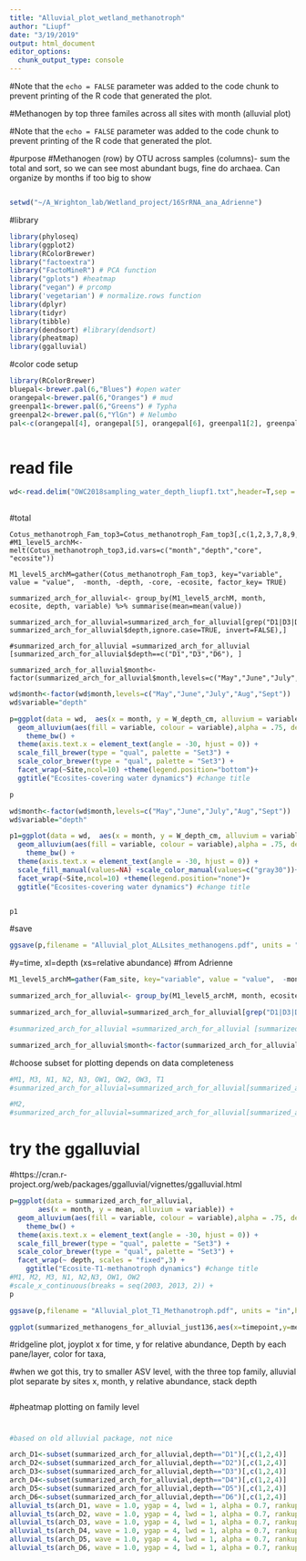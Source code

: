 ```yaml
---
title: "Alluvial_plot_wetland_methanotroph"
author: "Liupf"
date: "3/19/2019"
output: html_document
editor_options: 
  chunk_output_type: console
---
```

#Note that the `echo = FALSE` parameter was added to the code chunk to prevent printing of the R code that generated the plot.

#Methanogen by top three familes across all sites with month (alluvial plot)

#Note that the `echo = FALSE` parameter was added to the code chunk to prevent printing of the R code that generated the plot.

#purpose
#Methanogen (row) by OTU across samples (columns)- sum the total and sort, so we can see most abundant bugs, fine do archaea. Can organize by months if too big to show

```r

```
```r
setwd("~/A_Wrighton_lab/Wetland_project/16SrRNA_ana_Adrienne")
```
#library
```r
library(phyloseq)
library(ggplot2)
library(RColorBrewer)
library("factoextra")
library("FactoMineR") # PCA function
library("gplots") #heatmap
library("vegan") # prcomp
library('vegetarian') # normalize.rows function
library(dplyr)
library(tidyr)
library(tibble)
library(dendsort) #library(dendsort)
library(pheatmap)
library(ggalluvial)
```

#color code setup
```r
library(RColorBrewer)
bluepal<-brewer.pal(6,"Blues") #open water
orangepal<-brewer.pal(6,"Oranges") # mud
greenpal1<-brewer.pal(6,"Greens") # Typha
greenpal2<-brewer.pal(6,"YlGn") # Nelumbo
pal<-c(orangepal[4], orangepal[5], orangepal[6], greenpal1[2], greenpal1[3], greenpal1[4], bluepal[4], bluepal[5], bluepal[6], greenpal2[6])


```

```

```
# read file
```r
wd<-read.delim("OWC2018sampling_water_depth_liupf1.txt",header=T,sep = "\t")
 
```

#total
```{}
Cotus_methanotroph_Fam_top3=Cotus_methanotroph_Fam_top3[,c(1,2,3,7,8,9,11)]
#M1_level5_archM<-melt(Cotus_methanotroph_top3,id.vars=c("month","depth","core", "ecosite"))

M1_level5_archM=gather(Cotus_methanotroph_Fam_top3, key="variable", value = "value",  -month, -depth, -core, -ecosite, factor_key= TRUE)

summarized_arch_for_alluvial<- group_by(M1_level5_archM, month, ecosite, depth, variable) %>% summarise(mean=mean(value))

summarized_arch_for_alluvial=summarized_arch_for_alluvial[grep("D1|D3|D6", summarized_arch_for_alluvial$depth,ignore.case=TRUE, invert=FALSE),]

#summarized_arch_for_alluvial =summarized_arch_for_alluvial [summarized_arch_for_alluvial$depth==c("D1","D3","D6"), ]

summarized_arch_for_alluvial$month<-factor(summarized_arch_for_alluvial$month,levels=c("May","June","July","Aug","Sept"))
```

```r
wd$month<-factor(wd$month,levels=c("May","June","July","Aug","Sept"))
wd$variable="depth"
```

```r
p=ggplot(data = wd,  aes(x = month, y = W_depth_cm, alluvium = variable)) +
  geom_alluvium(aes(fill = variable, colour = variable),alpha = .75, decreasing = FALSE) +
    theme_bw() +
  theme(axis.text.x = element_text(angle = -30, hjust = 0)) +
  scale_fill_brewer(type = "qual", palette = "Set3") +
  scale_color_brewer(type = "qual", palette = "Set3") +
  facet_wrap(~Site,ncol=10) +theme(legend.position="bottom")+
  ggtitle("Ecosites-covering water dynamics") #change title

p

```

```r

wd$month<-factor(wd$month,levels=c("May","June","July","Aug","Sept"))
wd$variable="depth"
```

```r
p1=ggplot(data = wd,  aes(x = month, y = W_depth_cm, alluvium = variable)) +
  geom_alluvium(aes(fill = variable, colour = variable),alpha = .75, decreasing = FALSE) +
    theme_bw() +
  theme(axis.text.x = element_text(angle = -30, hjust = 0)) +
  scale_fill_manual(values=NA) +scale_color_manual(values=c("gray30"))+
  facet_wrap(~Site,ncol=10) +theme(legend.position="none")+
  ggtitle("Ecosites-covering water dynamics") #change title


p1
```



#save
```r
ggsave(p,filename = "Alluvial_plot_ALLsites_methanogens.pdf", units = "in",height = 10, width = 16)
```



#y=time, xl=depth (xs=relative abundance)
#from Adrienne

```r
M1_level5_archM=gather(Fam_site, key="variable", value = "value",  -month, -depth, -core, -ecosite, factor_key= TRUE)

summarized_arch_for_alluvial<- group_by(M1_level5_archM, month, ecosite, depth, variable) %>% summarise(mean=mean(value))

summarized_arch_for_alluvial=summarized_arch_for_alluvial[grep("D1|D3|D6", summarized_arch_for_alluvial$depth,ignore.case=TRUE, invert=FALSE),]

#summarized_arch_for_alluvial =summarized_arch_for_alluvial [summarized_arch_for_alluvial$depth==c("D1","D3","D6"), ]

summarized_arch_for_alluvial$month<-factor(summarized_arch_for_alluvial$month,levels=c("May","June","July","Aug","Sept"))
```
#choose subset for plotting depends on data completeness
```r
#M1, M3, N1, N2, N3, OW1, OW2, OW3, T1
#summarized_arch_for_alluvial=summarized_arch_for_alluvial[summarized_arch_for_alluvial$depth==c("D1","D3","D6"), ] #1,3,6 dataset is full for all month
```

```r
#M2, 
#summarized_arch_for_alluvial=summarized_arch_for_alluvial[summarized_arch_for_alluvial$depth==c("D1","D3","D5"), ] #1,3,6 dataset is full for all month
```


# try the ggalluvial
#https://cran.r-project.org/web/packages/ggalluvial/vignettes/ggalluvial.html
```r
p=ggplot(data = summarized_arch_for_alluvial, 
       aes(x = month, y = mean, alluvium = variable)) +
  geom_alluvium(aes(fill = variable, colour = variable),alpha = .75, decreasing = FALSE) +
    theme_bw() +
  theme(axis.text.x = element_text(angle = -30, hjust = 0)) +
  scale_fill_brewer(type = "qual", palette = "Set3") +
  scale_color_brewer(type = "qual", palette = "Set3") +
  facet_wrap(~ depth, scales = "fixed",3) +
    ggtitle("Ecosite-T1-methanotroph dynamics") #change title
#M1, M2, M3, N1, N2,N3, OW1, OW2
#scale_x_continuous(breaks = seq(2003, 2013, 2)) +
p
```
```r
ggsave(p,filename = "Alluvial_plot_T1_Methanotroph.pdf", units = "in",height = 10, width = 10)
```

```r
ggplot(summarized_methanogens_for_alluvial_just136,aes(x=timepoint,y=mean,alluvium=taxon_short))+geom_alluvium(aes(fill = taxon_short, colour = taxon_short),alpha = .75, decreasing = FALSE)+scale_fill_manual(values=colors)+scale_color_manual(values=colors)+facet_grid(depth~.)+xlab(“”)+ylab(“mean relative abundance”)+theme_bw()+theme(legend.title = element_blank())+geom_flow()
```

#ridgeline plot, joyplot
x for time, y for relative abundance, Depth by each pane/layer, color for taxa,

#when we got this, try to smaller ASV level, with the three top family, alluvial plot
separate by sites
x, month, y relative abundance, stack depth
```r

```




#pheatmap plotting on family level


#
```r
#based on old alluvial package, not nice

arch_D1<-subset(summarized_arch_for_alluvial,depth=="D1")[,c(1,2,4)]
arch_D2<-subset(summarized_arch_for_alluvial,depth=="D2")[,c(1,2,4)]
arch_D3<-subset(summarized_arch_for_alluvial,depth=="D3")[,c(1,2,4)]
arch_D4<-subset(summarized_arch_for_alluvial,depth=="D4")[,c(1,2,4)]
arch_D5<-subset(summarized_arch_for_alluvial,depth=="D5")[,c(1,2,4)]
arch_D6<-subset(summarized_arch_for_alluvial,depth=="D6")[,c(1,2,4)]
alluvial_ts(arch_D1, wave = 1.0, ygap = 4, lwd = 1, alpha = 0.7, rankup = FALSE, plotdir = "up", grid=TRUE, border = "dark grey", xmargin = 01.0, lab.cex = 0.8)
alluvial_ts(arch_D2, wave = 1.0, ygap = 4, lwd = 1, alpha = 0.7, rankup = FALSE, plotdir = "up", grid=TRUE, border = "dark grey", xmargin = 01.0, lab.cex = 0.8)
alluvial_ts(arch_D3, wave = 1.0, ygap = 4, lwd = 1, alpha = 0.7, rankup = FALSE, plotdir = "up", grid=TRUE, border = "dark grey", xmargin = 01.0, lab.cex = 0.8)
alluvial_ts(arch_D4, wave = 1.0, ygap = 4, lwd = 1, alpha = 0.7, rankup = FALSE, plotdir = "up", grid=TRUE, border = "dark grey", xmargin = 01.0, lab.cex = 0.8)
alluvial_ts(arch_D5, wave = 1.0, ygap = 4, lwd = 1, alpha = 0.7, rankup = FALSE, plotdir = "up", grid=TRUE, border = "dark grey", xmargin = 01.0, lab.cex = 0.8)
alluvial_ts(arch_D6, wave = 1.0, ygap = 4, lwd = 1, alpha = 0.7, rankup = FALSE, plotdir = "up", grid=TRUE, border = "dark grey", xmargin = 01.0, lab.cex = 0.8)

```
